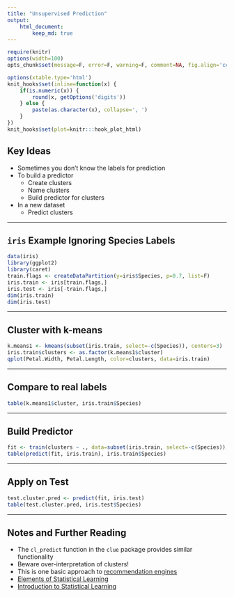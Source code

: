```yaml
---
title: "Unsupervised Prediction"
output:
    html_document:
        keep_md: true
---
```


```r
require(knitr)
options(width=100)
opts_chunk$set(message=F, error=F, warning=F, comment=NA, fig.align='center', dpi=100, tidy=F, cache.path='.cache/', fig.path='fig/')

options(xtable.type='html')
knit_hooks$set(inline=function(x) {
    if(is.numeric(x)) {
        round(x, getOptions('digits'))
    } else {
        paste(as.character(x), collapse=', ')
    }
})
knit_hooks$set(plot=knitr:::hook_plot_html)
```

## Key Ideas

- Sometimes you don't know the labels for prediction
- To build a predictor
    - Create clusters
    - Name clusters
    - Build predictor for clusters
- In a new dataset
    - Predict clusters
    
---

## `iris` Example Ignoring Species Labels

```r
data(iris)
library(ggplot2)
library(caret)
train.flags <- createDataPartition(y=iris$Species, p=0.7, list=F)
iris.train <- iris[train.flags,]
iris.test <- iris[-train.flags,]
dim(iris.train)
dim(iris.test)
```

---

## Cluster with k-means

```r
k.means1 <- kmeans(subset(iris.train, select=-c(Species)), centers=3)
iris.train$clusters <- as.factor(k.means1$cluster)
qplot(Petal.Width, Petal.Length, color=clusters, data=iris.train)
```

---

## Compare to real labels

```r
table(k.means1$cluster, iris.train$Species)
```

---

## Build Predictor

```r
fit <- train(clusters ~ ., data=subset(iris.train, select=-c(Species)), method="rpart")
table(predict(fit, iris.train), iris.train$Species)
```

---

## Apply on Test

```r
test.cluster.pred <- predict(fit, iris.test)
table(test.cluster.pred, iris.test$Species)
```

---

## Notes and Further Reading

- The `cl_predict` function in the `clue` package provides similar functionality
- Beware over-interpretation of clusters!
- This is one basic approach to [recommendation engines](https://en.wikipedia.org/wiki/Recommender_system)
- [Elements of Statistical Learning](http://www-stat.stanford.edu/~tibs/ElemStatLearn/)
- [Introduction to Statistical Learning](http://www-bcf.usc.edu/~gareth/ISL/) 
